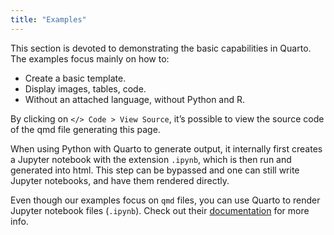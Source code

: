```yaml
---
title: "Examples"
---
```


This section is devoted to demonstrating the basic capabilities in Quarto. The examples focus mainly on how to:

- Create a basic template.
- Display images, tables, code.
- Without an attached language, without Python and R.

By clicking on `</> Code > View Source`, it's possible to view the source code of the qmd file generating this page.

::: {.callout-tip}

When using Python with Quarto to generate output, it internally first creates a Jupyter notebook with the extension `.ipynb`, which is then run and generated into html. This step can be bypassed and one can still write Jupyter notebooks, and have them rendered directly.

:::

::: {.callout-tip}

Even though our examples focus on `qmd` files, you can use Quarto to render Jupyter notebook files (`.ipynb`). Check out their [documentation](https://quarto.org/docs/get-started/hello/jupyter.html) for more info.

:::